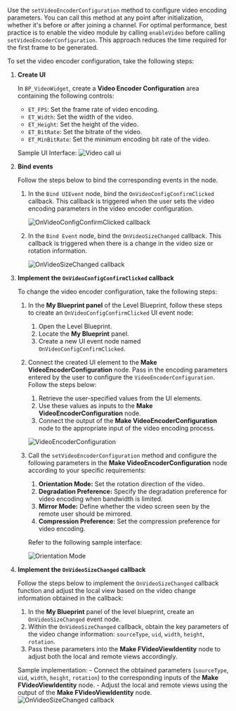 <PlatformWrapper platform="blueprint">

Use the `setVideoEncoderConfiguration` method to configure video encoding parameters. 
You can call this method at any point after initialization, whether it's before or after joining a channel. For optimal performance, best practice is to enable the video module by calling `enableVideo` before calling `setVideoEncoderConfiguration`. This approach reduces the time required for the first frame to be generated.


To set the video encoder configuration, take the following steps:

1. **Create UI** 

    In `BP_VideoWidget`, create a **Video Encoder Configuration** area containing the following controls:
    
    * `ET_FPS`: Set the frame rate of video encoding.
    * `ET_Width`: Set the width of the video.
    * `ET_Height`: Set the height of the video.
    * `ET_BitRate`: Set the bitrate of the video.
    * `ET_MinBitRate`: Set the minimum encoding bit rate of the video.

    Sample UI Interface:
    ![Video call ui](/images/video-sdk/blueprint-assets/bp-videoprofile-ui.png)

2. **Bind events**

    Follow the steps below to bind the corresponding events in the node.
    
    1. In the `Bind UIEvent` node, bind the `OnVideoConfigConfirmClicked` callback. This callback is triggered when the user sets the video encoding parameters in the video encoder configuration. 
     
        ![OnVideoConfigConfirmClicked callback](/images/video-sdk/blueprint-assets/bp-bind-onvideoconfigconfirmclicked.png)
    
    2. In the `Bind Event` node, bind the `OnVideoSizeChanged` callback. This callback is triggered when there is a change in the video size or rotation information. 

        ![OnVideoSizeChanged callback](/images/video-sdk/blueprint-assets/bp-bind-onvideosizechanged.png)

3. **Implement the `OnVideoConfigConfirmClicked` callback**

    To change the video encoder configuration, take the following steps:

    1. In the **My Blueprint panel** of the Level Blueprint, follow these steps to create an `OnVideoConfigConfirmClicked` UI event node: 
        1. Open the Level Blueprint.
        2. Locate the **My Blueprint** panel.
        3. Create a new UI event node named `OnVideoConfigConfirmClicked`.
    
    1. Connect the created UI element to the **Make VideoEncoderConfiguration** node. Pass in the encoding parameters entered by the user to configure the `VideoEncoderConfiguration`. Follow the steps below:
        1. Retrieve the user-specified values from the UI elements.
        2. Use these values as inputs to the **Make VideoEncoderConfiguration** node.
        3. Connect the output of the **Make VideoEncoderConfiguration** node to the appropriate input of the video encoding process.
        
        ![VideoEncoderConfiguration](/images/video-sdk/blueprint-assets/bp-videoconfig-value.png)
    
    1. Call the `setVideoEncoderConfiguration` method and configure the following parameters in the **Make VideoEncoderConfiguration** node according to your specific requirements:
        1. **Orientation Mode:** Set the rotation direction of the video.
        2. **Degradation Preference:** Specify the degradation preference for video encoding when bandwidth is limited.
        3. **Mirror Mode:** Define whether the video screen seen by the remote user should be mirrored.
        4. **Compression Preference:** Set the compression preference for video encoding.
        
        Refer to the following sample interface:

        ![Orientation Mode](/images/video-sdk/blueprint-assets/bp-setvideoencoderconfiguration.png)

1. **Implement the `OnVideoSizeChanged` callback**

    Follow the steps below to implement the `OnVideoSizeChanged` callback function and adjust the local view based on the video change information obtained in the callback:
    
    1. In the **My Blueprint** panel of the level blueprint, create an `OnVideoSizeChanged` event node.
    2. Within the `OnVideoSizeChanged` callback, obtain the key parameters of the video change information: `sourceType`, `uid`, `width`, `height`, `rotation`.
    3. Pass these parameters into the **Make FVideoViewIdentity** node to adjust both the local and remote views accordingly.
    
    Sample implementation:
        - Connect the obtained parameters (`sourceType`, `uid`, `width`, `height`, `rotation`) to the corresponding inputs of the **Make FVideoViewIdentity** node.
        - Adjust the local and remote views using the output of the **Make FVideoViewIdentity** node.
    ![OnVideoSizeChanged callback](/images/video-sdk/blueprint-assets/bp-onvideosizechanged.png)

</PlatformWrapper>